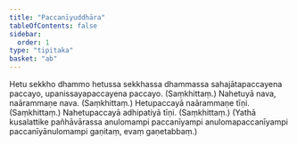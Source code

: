 ```yaml
---
title: "Paccanīyuddhāra"
tableOfContents: false
sidebar:
  order: 1
type: "tipitaka"
basket: "ab"
---
```



<DynamicBreadcrumb />

<Division number="336">

<Paragraph number="702">
Hetu sekkho dhammo hetussa sekkhassa dhammassa sahajātapaccayena paccayo, upanissayapaccayena paccayo. (Saṃkhittaṃ.)
</Paragraph>

</Division>
<Division number="337">

<Paragraph number="703">
Nahetuyā nava, naārammaṇe nava. (Saṃkhittaṃ.)
</Paragraph>

<Paragraph number="704">
Hetupaccayā naārammaṇe tīṇi. (Saṃkhittaṃ.)
</Paragraph>

<Paragraph number="705">
Nahetupaccayā adhipatiyā tīṇi. (Saṃkhittaṃ.)
</Paragraph>

<Paragraph number="706">
(Yathā kusalattike pañhāvārassa anulomampi paccanīyampi anulomapaccanīyampi paccanīyānulomampi gaṇitaṃ, evaṃ gaṇetabbaṃ.)
</Paragraph>
</Division>